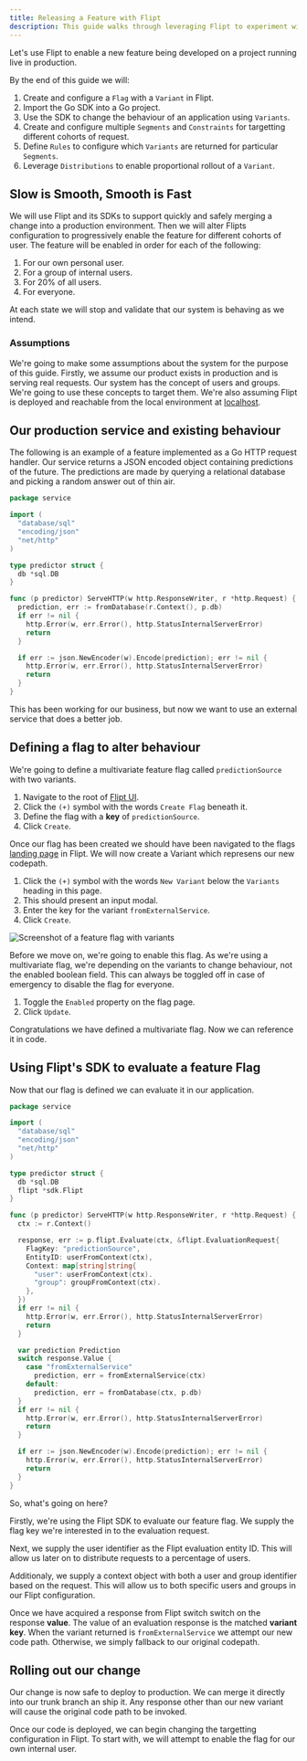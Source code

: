 ```yaml
---
title: Releasing a Feature with Flipt
description: This guide walks through leveraging Flipt to experiment with a new feature.
---
```


Let's use Flipt to enable a new feature being developed on a project running live in production.

By the end of this guide we will:

1. Create and configure a `Flag` with a `Variant` in Flipt.
2. Import the Go SDK into a Go project.
3. Use the SDK to change the behaviour of an application using `Variants`.
4. Create and configure multiple `Segments` and `Constraints` for targetting different cohorts of request.
5. Define `Rules` to configure which `Variants` are returned for particular `Segments`.
6. Leverage `Distributions` to enable proportional rollout of a `Variant`.

## Slow is Smooth, Smooth is Fast

We will use Flipt and its SDKs to support quickly and safely merging a change into a production environment.
Then we will alter Flipts configuration to progressively enable the feature for different cohorts of user.
The feature will be enabled in order for each of the following:

1. For our own personal user.
2. For a group of internal users.
3. For 20% of all users.
4. For everyone.

At each state we will stop and validate that our system is behaving as we intend.

### Assumptions

We're going to make some assumptions about the system for the purpose of this guide.
Firstly, we assume our product exists in production and is serving real requests.
Our system has the concept of users and groups.
We're going to use these concepts to target them.
We're also assuming Flipt is deployed and reachable from the local environment at [localhost](http://localhost:8080).

## Our production service and existing behaviour

The following is an example of a feature implemented as a Go HTTP request handler.
Our service returns a JSON encoded object containing predictions of the future.
The predictions are made by querying a relational database and picking a random answer out of thin air.

```go
package service

import (
  "database/sql"
  "encoding/json"
  "net/http"
)

type predictor struct {
  db *sql.DB
}

func (p predictor) ServeHTTP(w http.ResponseWriter, r *http.Request) {
  prediction, err := fromDatabase(r.Context(), p.db)
  if err != nil {
    http.Error(w, err.Error(), http.StatusInternalServerError)
    return
  }

  if err := json.NewEncoder(w).Encode(prediction); err != nil {
    http.Error(w, err.Error(), http.StatusInternalServerError)
    return
  }
}
```

This has been working for our business, but now we want to use an external service that does a better job.

## Defining a flag to alter behaviour

We're going to define a multivariate feature flag called `predictionSource` with two variants.

1. Navigate to the root of [Flipt UI](http://localhost:8080).
2. Click the `(+)` symbol with the words `Create Flag` beneath it.
3. Define the flag with a **key** of `predictionSource`.
4. Click `Create`.

Once our flag has been created we should have been navigated to the flags [landing page](http://localhost:8080/#/namespaces/default/flags/predictionsource) in Flipt.
We will now create a Variant which represens our new codepath.

1. Click the `(+)` symbol with the words `New Variant` below the `Variants` heading in this page.
2. This should present an input modal.
3. Enter the key for the variant `fromExternalService`.
4. Click `Create`.

![Screenshot of a feature flag with variants]()

Before we move on, we're going to enable this flag.
As we're using a multivariate flag, we're depending on the variants to change behaviour, not the enabled boolean field.
This can always be toggled off in case of emergency to disable the flag for everyone.

1. Toggle the `Enabled` property on the flag page.
2. Click `Update`.

Congratulations we have defined a multivariate flag. Now we can reference it in code.

## Using Flipt's SDK to evaluate a feature Flag

Now that our flag is defined we can evaluate it in our application.

```go
package service

import (
  "database/sql"
  "encoding/json"
  "net/http"
)

type predictor struct {
  db *sql.DB
  flipt *sdk.Flipt
}

func (p predictor) ServeHTTP(w http.ResponseWriter, r *http.Request) {
  ctx := r.Context()

  response, err := p.flipt.Evaluate(ctx, &flipt.EvaluationRequest{
    FlagKey: "predictionSource",
    EntityID: userFromContext(ctx),
    Context: map[string]string{
      "user": userFromContext(ctx).
      "group": groupFromContext(ctx).
    },
  })
  if err != nil {
    http.Error(w, err.Error(), http.StatusInternalServerError)
    return
  }

  var prediction Prediction
  switch response.Value {
    case "fromExternalService"
      prediction, err = fromExternalService(ctx)
    default:
      prediction, err = fromDatabase(ctx, p.db)
  }
  if err != nil {
    http.Error(w, err.Error(), http.StatusInternalServerError)
    return
  }

  if err := json.NewEncoder(w).Encode(prediction); err != nil {
    http.Error(w, err.Error(), http.StatusInternalServerError)
    return
  }
}
```

So, what's going on here?

Firstly, we're using the Flipt SDK to evaluate our feature flag.
We supply the flag key we're interested in to the evaluation request.

Next, we supply the user identifier as the Flipt evaluation entity ID.
This will allow us later on to distribute requests to a percentage of users.

Additionaly, we supply a context object with both a user and group identifier based on the request.
This will allow us to both specific users and groups in our Flipt configuration.

Once we have acquired a response from Flipt switch switch on the response **value**.
The value of an evaluation response is the matched **variant key**.
When the variant returned is `fromExternalService` we attempt our new code path.
Otherwise, we simply fallback to our original codepath.

## Rolling out our change

Our change is now safe to deploy to production. We can merge it directly into our trunk branch an ship it.
Any response other than our new variant will cause the original code path to be invoked.

Once our code is deployed, we can begin changing the targetting configuration in Flipt.
To start with, we will attempt to enable the flag for our own internal user.
